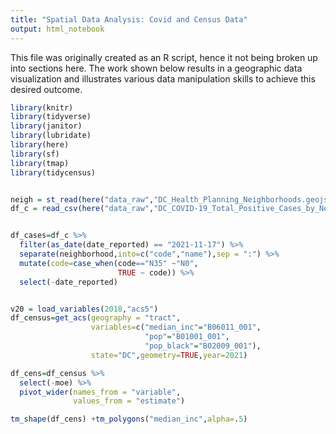 ```yaml
---
title: "Spatial Data Analysis: Covid and Census Data"
output: html_notebook
---
```


This file was originally created as an R script, hence it not being broken up into sections here. The work shown below results in a geographic data visualization and illustrates various data manipulation skills to achieve this desired outcome.

```r

library(knitr)
library(tidyverse)
library(janitor)
library(lubridate) 
library(here) 
library(sf) 
library(tmap)
library(tidycensus)


neigh = st_read(here("data_raw","DC_Health_Planning_Neighborhoods.geojson")) |> clean_names()
df_c = read_csv(here("data_raw","DC_COVID-19_Total_Positive_Cases_by_Neighborhood.csv")) |> clean_names()


df_cases=df_c %>%
  filter(as_date(date_reported) == "2021-11-17") %>% 
  separate(neighborhood,into=c("code","name"),sep = ":") %>%
  mutate(code=case_when(code=="N35" ~"N0",
                        TRUE ~ code)) %>%
  select(-date_reported)


v20 = load_variables(2018,"acs5")
df_census=get_acs(geography = "tract",
                  variables=c("median_inc"="B06011_001",
                              "pop"="B01001_001",
                              "pop_black"="B02009_001"),
                  state="DC",geometry=TRUE,year=2021) 

df_cens=df_census %>% 
  select(-moe) %>% 
  pivot_wider(names_from = "variable", 
              values_from = "estimate")

tm_shape(df_cens) +tm_polygons("median_inc",alpha=.5)

```

